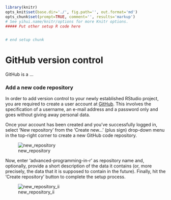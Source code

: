 ```r
library(knitr)
opts_knit$set(base.dir='./', fig.path='', out.format='md')
opts_chunk$set(prompt=TRUE, comment='', results='markup')
# See yihui.name/knitr/options for more Knitr options.
##### Put other setup R code here


# end setup chunk
```
# GitHub version control

GitHub is a ...

### Add a new code repository
In order to add version control to your newly established RStudio 
project, you are required to create a user account at 
[GitHub](https://github.com/). This involves the specification of a username, an 
e-mail address and a password only and goes without giving away personal data. 

Once your account has been created and you've successfully logged in, select 
'New repository' from the 'Create new...' (plus sign) drop-down menu in the 
top-right corner to create a new GitHub code repository. 

![new_repository](http://i.imgur.com/N4ni6RY.png)

Now, enter 'advanced-programming-in-r' as repository name and, optionally, 
provide a short description of the data it contains (or, more precisely, the 
data that it is supposed to contain in the future). Finally, hit the 'Create 
repository' button to complete the setup process.

![new_repository_ii](http://i.imgur.com/K9D6NQr.png)